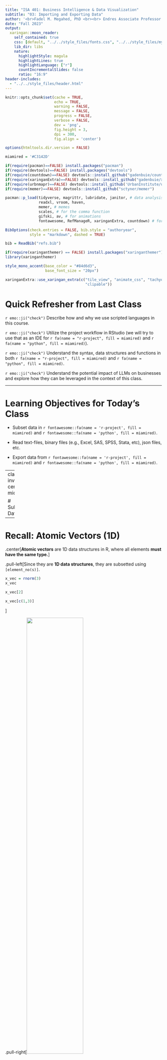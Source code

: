 ```yaml
---
title: "ISA 401: Business Intelligence & Data Visualization"
subtitle: "03: Importing and Exporting Data"
author: '<br>Fadel M. Megahed, PhD <br><br> Endres Associate Professor <br> Farmer School of Business<br> Miami University<br><br> [`r icons::icon_style(icons::fontawesome("twitter"), fill = "white")` @FadelMegahed](https://twitter.com/FadelMegahed) <br> [`r icons::icon_style(icons::fontawesome("github"), fill = "white")` fmegahed](https://github.com/fmegahed/) <br> [`r icons::icon_style(icons::fontawesome("paper-plane", style = "solid"), fill = "white")` fmegahed@miamioh.edu](mailto:fmegahed@miamioh.edu)<br> [`r icons::icon_style(icons::fontawesome("question"), fill = "white")` Automated Scheduler for Office Hours](https://calendly.com/fmegahed)<br><br>'
date: "Fall 2023"
output:
  xaringan::moon_reader:
    self_contained: true
    css: [default, "../../style_files/fonts.css", "../../style_files/my-theme.css"]
    lib_dir: libs
    nature:
      highlightStyle: magula
      highlightLines: true
      highlightLanguage: ["r"]
      countIncrementalSlides: false
      ratio: "16:9"
header-includes:  
  - "../../style_files/header.html"
---
```



```r
knitr::opts_chunk$set(cache = TRUE,
                      echo = TRUE,
                      warning = FALSE,
                      message = FALSE,
                      progress = FALSE, 
                      verbose = FALSE,
                      dev = 'png',
                      fig.height = 3,
                      dpi = 300,
                      fig.align = 'center')

options(htmltools.dir.version = FALSE)

miamired = '#C3142D'

if(require(pacman)==FALSE) install.packages("pacman")
if(require(devtools)==FALSE) install.packages("devtools")
if(require(countdown)==FALSE) devtools::install_github("gadenbuie/countdown")
if(require(xaringanExtra)==FALSE) devtools::install_github("gadenbuie/xaringanExtra")
if(require(urbnmapr)==FALSE) devtools::install_github('UrbanInstitute/urbnmapr')
if(require(memer)==FALSE) devtools::install_github("sctyner/memer")

pacman::p_load(tidyverse, magrittr, lubridate, janitor, # data analysis pkgs
               readxl, vroom, haven,
               memer, # memes
               scales, # for the comma function
               gifski, av, # for animations
               fontawesome, RefManageR, xaringanExtra, countdown) # for slides

BibOptions(check.entries = FALSE, bib.style = "authoryear", 
           style = "markdown", dashed = TRUE)

bib = ReadBib("refs.bib") 
```

```r
if(require(xaringanthemer) == FALSE) install.packages("xaringanthemer")
library(xaringanthemer)

style_mono_accent(base_color = "#84d6d3",
                  base_font_size = "20px")

xaringanExtra::use_xaringan_extra(c("tile_view", "animate_css", "tachyons", "panelset", "broadcast", "share_again", "search", "fit_screen", "editable", 
                                    "clipable"))

```


# Quick Refresher from Last Class

`r emo::ji("check")`  Describe how and why we use scripted languages in this course.  

`r emo::ji("check")`  Utilize the project workflow in RStudio (we will try to use that as an IDE for `r fa(name = "r-project", fill = miamired)` and `r fa(name = "python", fill = miamired)`).  

`r emo::ji("check")` Understand the syntax, data structures and functions in both `r fa(name = "r-project", fill = miamired)` and `r fa(name = "python", fill = miamired)`. 

`r emo::ji("check")`  Understand the potential impact of LLMs on businesses and explore how they can be leveraged in the context of this class.   


---

# Learning Objectives for Today's Class

- Subset data in `r fontawesome::fa(name = 'r-project', fill = miamired)` and `r fontawesome::fa(name = 'python', fill = miamired)`.  

- Read text-files, binary files (e.g., Excel, SAS, SPSS, Stata, etc), json files, etc.  

- Export data from `r fontawesome::fa(name = 'r-project', fill = miamired)` and `r fontawesome::fa(name = 'python', fill = miamired)`.


---
class: inverse, center, middle

# Subsetting Data


---

# Recall: Atomic Vectors (1D)

.center[**Atomic vectors** are 1D data structures in R, where all elements **must have the same type.**]

.pull-left[Since they are **1D data structures**, they are subsetted using `[element_no(s)]`.   

```r
x_vec = rnorm(3)
x_vec

x_vec[2]

x_vec[c(1,3)]
```

]


.pull-right[<img src="https://d33wubrfki0l68.cloudfront.net/eb6730b841e32292d9ff36b33a590e24b6221f43/57192/diagrams/vectors/summary-tree-atomic.png" width="60%"> <br><br> <img src="https://d33wubrfki0l68.cloudfront.net/8a3d360c80da1186b1373a0ff0ddf7803b96e20d/254c6/diagrams/vectors/atomic.png" width="80%">]  

.footnote[
<html>
<hr>
</html>
**Sources:** Images are from [Hadley Wickham's Advanced R Book, Chapter 3 on Vectors](https://adv-r.hadley.nz/vectors-chap.html).
]


---

# Recall: Lists 

```r
lst <- list( 1:5, "a", c(TRUE, FALSE, TRUE), c(2.3, 5.9) )
```

.pull-left[
Subset by `[]`
```r
lst[4]
```
]
.pull-right[
Subset by `[[]]`
```r
lst[[4]]
```
]

.center[<img src="../../figures/pepper.png" width="45%">]

.footnote[
<html>
<hr>
</html>
**Sources:** Image is from [Hadley Wickham's Tweet on Indexing lists in R](https://twitter.com/hadleywickham/status/643381054758363136?lang=en).
]


---

# Recall: Matrices (2D)

A matrix is a **2D data structure** made of **one/homogeneous data type.**


.pull-left[
### A 2 $\times$ 2 numeric matrix
```r
x_mat = matrix( sample(1:10, size = 4), nrow = 2, ncol = 2 ) 
```

```r
x_mat # printing it nicely
print('-----------------')
x_mat[1, 2] # subsetting #<< 
```


]


.pull-right[
### A 3 $\times$ 4 character matrix
```r
x_char = matrix( sample(letters, size = 12), nrow = 3, ncol =4 )
x_char
```



```r
x_char[1:2, 2:3] # subsetting #<< 
```
]


---

# Tibbles 

.pull-left[
```r
library(tibble)

dept = c('ACC', 'ECO', 'FIN', 'ISA', 'MGMT')
nfaculty = c(18L, 19L, 14L, 25L, 22L)

fsb_tbl <- tibble(
  department = dept, 
  count = nfaculty, 
  percentage = count / sum(count))
fsb_tbl
```
]

.pull-right[
.center[<img src="../../figures/legos-jbryan-structures.png" width="92%">]
]

.left[
.footnote[
<html>
<hr>
</html>
**Source:** The image is from the excellent [lego-rstats GitHub Repository by Jenny Bryan](https://github.com/jennybc/lego-rstats#readme)
]
]


---

# Subsetting Tibbles

.left-column[
## **to <br> 1d**
]
.right-column[
* with `[[]]` or `$`
```r
fsb_tbl[["count"]] # column name

fsb_tbl[[2]] # column position

fsb_tbl$count # column name

```
]

.footnote[
<html>
<hr>
</html> 

**Source:** Slide is based on [Earo Wang's STAT 220 Slides](https://stats220.earo.me/02-import-export.html#19).
]


---

# Subsetting Tibbles

.left-column[
## **by <br> columns**
]
.right-column[
* with `[]` or `[, col]`

.pull-left[
```r
fsb_tbl["count"]
```
]
.pull-right[
```r
fsb_tbl[2] # for data.frames -> fsb_tbl[, 2]
```
]
]

.footnote[
<html>
<hr>
</html> 

**Source:** Slide is based on [Earo Wang's STAT 220 Slides](https://stats220.earo.me/02-import-export.html#20).
]


---

# Subsetting Tibbles

.left-column[
## **by rows**
]
.right-column[
* with `[row, ]`

.pull-left[
```r
fsb_tbl[c(1, 3), ]
```
]
.pull-right[
```r
fsb_tbl[-c(2, 4), ]
```
]
]

.footnote[
<html>
<hr>
</html> 

**Source:** Slide is based on [Earo Wang's STAT 220 Slides](https://stats220.earo.me/02-import-export.html#21).
]


---

# Subsetting Tibbles

.left-column[

## **by <br> rows <br> and <br> columns**
]
.right-column[
* with `[row, col]`

```r
fsb_tbl[1:3, 2:3]
## fsb_tbl[-4, 2:3] # same as above
## fsb_tbl[1:3, c("count". "percentage")] # same result
## fsb_tbl[c(rep(TRUE, 3), FALSE), 2:3] # same as above
```
]

.footnote[
<html>
<hr>
</html> 

**Source:** Slide is based on [Earo Wang's STAT 220 Slides](https://stats220.earo.me/02-import-export.html#22).
]


---

# Subsetting Tibbles

* Use `[[` to extract 1d vectors from 2d tibbles
* Use `[` to subset tibbles to a new tibble
  + numbers (positive/negative) as indices
  + characters (column names) as indices
  + logicals as indices

```r
fsb_tbl[["count"]] # will produce 1-D vector
fsb_tbl$count # will produce 1D vector

# Resulting in tibbles
fsb_tbl[, 2]
fsb_tbl[1:3, 2:3]
```

.footnote[
<html>
<hr>
</html> 

**Source:** Slide is based on [Earo Wang's STAT 220 Slides](https://stats220.earo.me/02-import-export.html#23).
]


---

# Translating `r fontawesome::fa("r-project", fill = miamired)` Data Structures to `r fontawesome::fa("python", fill = miamired)`

.font90[
<html>
<center>
<table border="1" style="font-size: 0.8em;">
  <tr>
    <th>R Data Structure</th>
    <th>Description</th>
    <th>R Subsetting<br>(Multiple Methods)</th>
    <th>Python Equivalent</th>
    <th>Python Subsetting<br>(Multiple Methods)</th>
  </tr>
  <tr>
    <td>Vector</td>
    <td>1D array, single type</td>
    <td>vector[index]<br>vector[c(1,2)]<br>vector[-1]</td>
    <td>List (with single type)<br>or NumPy array</td>
    <td>list[-1]<br>list[1:3]<br>array[1:3]</td>
  </tr>
  <tr>
    <td>Matrix</td>
    <td>2D array, single type</td>
    <td>matrix[row, col]<br>matrix[1,]<br>matrix[,1]</td>
    <td>2D List (with single type)<br>or 2D NumPy array</td>
    <td>list[row][col]<br>array[row, col]<br>array[row,:]<br>array[:,col]</td>
  </tr>
  <tr>
    <td>Data Frame</td>
    <td>2D table,<br>multiple types</td>
    <td>df[row, col]<br>df[1,]<br>df[, "col"]<br>df$col</td>
    <td>Pandas DataFrame</td>
    <td>df.loc[row, col]<br>df.iloc[row, col]</td>
  </tr>
  <tr>
    <td>List</td>
    <td>Ordered collection,<br>multiple types</td>
    <td>list[[index]]<br>list$element_name<br>list[[1]][1]</td>
    <td>List</td>
    <td>list[index]<br>list[index][subindex]</td>
  </tr>
  <tr>
    <td>Dictionary</td>
    <td>Key-value pairs</td>
    <td>list$element_name</td>
    <td>Dictionary</td>
    <td>dict[key]<br>dict.get(key)</td>
  </tr>
</table>

</center>
</html>
]

.footnote[
<html>
<hr>
</html>

**Note:** Indexing starts at **0** in `r fontawesome::fa("python", fill = miamired)` and at **1** in `r fontawesome::fa("r-project", fill = miamired)`.
]



---

class: inverse middle

# Data import `r emo::ji('arrow_down')`

---

.left-column[
.center[<img src="https://raw.githubusercontent.com/rstudio/hex-stickers/master/PNG/readr.png" width="60%">]
]
.right-column[
# Reading Plain-Text Rectangular `r fa('file')`
## .small[(a.k.a. flat or spreadsheet-like files)]
* delimited text files with `read_delim()`
  + `.csv`: comma separated values with `read_csv()`
  + `.tsv`: tab separated values `read_tsv()`   
    - In `r fontawesome::fa("python", fill = miamired)`, you can either use `pandas.read_table(filepath)` or `pd.read_csv(fpath, sep='\t')`.

<hr>
]





---

# Some Details on Reading CSV Data Files

## `read_csv()` arguments with [`?read_csv()`](https://readr.tidyverse.org/reference/read_delim.html)

.left-column[
.center[<img src="https://raw.githubusercontent.com/rstudio/hex-stickers/master/PNG/readr.png" width="60%">]
]
.right-column[
```r
read_csv(
  file,
  col_names = TRUE,
  col_types = NULL,
  locale = default_locale(),
  na = c("", "NA"),
  quoted_na = TRUE,
  quote = "\"",
  comment = "",
  trim_ws = TRUE,
  skip = 0,
  n_max = Inf,
  guess_max = min(1000, n_max),
  progress = show_progress(),
  skip_empty_rows = TRUE
)
```
]

???

* w/o using arguments, readr makes smart guesses, which means take a little longer
* more specific, speed up the reading



---


# Demo: Reading CSV Data `r fa('file')` in `r fa('r-project')` and `r fa('python')`

In this hands-on demo, you will learn how to:

- Import CSV files into your environment based on:

  * files that are located on your `r fa('desktop')`, see **Canvas** for downloading an example CSV 
  
  * files that are hosted on the web.  
      + **Data in Webpages `r fa('sitemap')`:** we will cover the following examples in class:   
          - **WH Visitors Log**: <https://www.whitehouse.gov/disclosures/visitor-logs/>    
          - **FRED Data:** e.g., [Unempolyment Rate (UNRATE)](https://fred.stlouisfed.org/series/UNRATE)  
      + **GitHub** `r fa('github')` Repositories, e.g.,
          - [NYT COVID-19 Repo](https://github.com/nytimes/covid-19-data/blob/master/us-states.csv) - by state COVID-19 data 
          - [Women's Rights Around the World](https://github.com/glosophy/women-data) - focusing on  `WomenTotal.csv` 



```r
library(tidyverse)
library(readxl)

# reading csv (locally)
# --------------------
# Talk about the project, placing the file in a specific location and reading the data

burrow_df_r = readr::read_csv(file = 'data/burrow_career_stats.csv', skip = 1)
dplyr::glimpse( burrow_df_r )


# reading csvs that are located on the web
# ----------------------------------------
wh_df = readr::read_csv('https://www.whitehouse.gov/wp-content/uploads/2022/04/2021_WAVES-ACCESS-RECORDS.csv')

fred_df = readr::read_csv('https://fred.stlouisfed.org/graph/fredgraph.csv?bgcolor=%23e1e9f0&chart_type=line&drp=0&fo=open%20sans&graph_bgcolor=%23ffffff&height=450&mode=fred&recession_bars=on&txtcolor=%23444444&ts=12&tts=12&width=1318&nt=0&thu=0&trc=0&show_legend=yes&show_axis_titles=yes&show_tooltip=yes&id=UNRATE&scale=left&cosd=1948-01-01&coed=2023-08-01&line_color=%234572a7&link_values=false&line_style=solid&mark_type=none&mw=3&lw=2&ost=-99999&oet=99999&mma=0&fml=a&fq=Monthly&fam=avg&fgst=lin&fgsnd=2020-02-01&line_index=1&transformation=lin&vintage_date=2023-09-04&revision_date=2023-09-04&nd=1948-01-01')

covid_df_r = readr::read_csv('https://github.com/nytimes/covid-19-data/raw/master/us-states.csv')


ai_df = readxl::read_excel('data/AIAAIC Repository.xlsx', sheet= 'Repository', skip=1)
ai_df = janitor::remove_empty(ai_df, which = 'cols')
ai_df = ai_df[2:1087,  1:35] 
```


```python
import pandas as pd
from os import getcwd

getcwd()

# reading csv (locally)
# --------------------
# Talk about the project, placing the file in a specific location and reading the data

burrow_df_py = pd.read_csv('./data/burrow_career_stats.csv', header =1)
burrow_df_py.describe()


# reading csvs that are located on the web
# ----------------------------------------
wh_df_py = pd.read_csv('https://www.whitehouse.gov/wp-content/uploads/2022/04/2021_WAVES-ACCESS-RECORDS.csv')

fred_df_py = pd.read_csv('https://fred.stlouisfed.org/graph/fredgraph.csv?bgcolor=%23e1e9f0&chart_type=line&drp=0&fo=open%20sans&graph_bgcolor=%23ffffff&height=450&mode=fred&recession_bars=on&txtcolor=%23444444&ts=12&tts=12&width=1318&nt=0&thu=0&trc=0&show_legend=yes&show_axis_titles=yes&show_tooltip=yes&id=UNRATE&scale=left&cosd=1948-01-01&coed=2023-08-01&line_color=%234572a7&link_values=false&line_style=solid&mark_type=none&mw=3&lw=2&ost=-99999&oet=99999&mma=0&fml=a&fq=Monthly&fam=avg&fgst=lin&fgsnd=2020-02-01&line_index=1&transformation=lin&vintage_date=2023-09-04&revision_date=2023-09-04&nd=1948-01-01')

covid_df_py = pd.read_csv('https://github.com/nytimes/covid-19-data/raw/master/us-states.csv')


ai_df_py = pd.read_excel('data/AIAAIC Repository.xlsx', sheet_name= 1, header =1, skiprows=[2])
ai_df_py = ai_df_py.dropna(axis = 1, how = 'all')
ai_df_py.head()

```


---


.left-column[
.center[<img src="https://raw.githubusercontent.com/rstudio/hex-stickers/master/PNG/readxl.png" width="60%">]
]
.right-column[
# Reading Proprietary Binary Files

**Microsoft Excel `r fa("file-excel", fill = "green")`** (with extensions `.xls`for MSFT Excel 2003 and earlier **OR**  `.xlsx` for MSFT Excel 2007 and later)


### Non-Graded Class Activity

`r countdown(minutes = 5, seconds = 0, top = 0, font_size = "2em")`

.panelset[

.panel[.panel-name[Activity]

.small[
- Download [AIAAIC Repository.xlsx](https://miamioh.instructure.com/courses/202961/files/29007028?module_item_id=4707257)  

- Store the data in an appropriate location on your computer (e.g., within the data folder for ISA 401)

- Use the `read_excel()` from the `readxl` package in `r fa('r-project')` and from `pandas` in `r fa('python')` to read the data.

- Report the number of observations, variables and the class of each variable from the data.  
]
]


.panel[.panel-name[Your Solution]

.small[

> _Over the next 5 minutes, use an R/Python script file to answer the questions from the activity and record your answers below_

.can-edit.key-activity1[
Number of observations and variables: ...... and ......  

The class of each variable ......

] 
]
]

.panel[.panel-name[My Solution]

**Please refer to our discussion in class**

]


]

]



???

* contrasting to plain-text, binary files have to be opened by a certain app

---

.left-column[
.center[<img src="https://raw.githubusercontent.com/rstudio/hex-stickers/master/PNG/haven.png" width="60%">]
]
.right-column[
# Reading Proprietary Binary Files

Several functions from the `r fa('r-project', fill = miamired)` [haven](https://haven.tidyverse.org/) `r fa("box", fill = "gold")` can be used to read and write formats used by other statistical packages. Example functions include:

- SAS
  + `.sas7bdat` with `read_sas()` | In `r fa('python', fill = miamired)`, [`pd.read_sas()`](https://pandas.pydata.org/docs/reference/api/pandas.read_sas.html)
  
- Stata
  + `.dta` with `read_dta()` | In `r fa('python', fill = miamired)`, [`pd.read_stata()`](https://pandas.pydata.org/docs/reference/api/pandas.read_stata.html)
  
- SPSS
  + `.sav` with `read_sav()`  In `r fa('python', fill = miamired)`, [`pd.read_spsss()`](https://pandas.pydata.org/docs/reference/api/pandas.read_spss.html)
  

**Please refer to the help files for each of those packages for more details.**

]


---

# JSON Files

> _JSON (JavaScript Object Notation) is an open standard file format and data interchange format that uses **human-readable** text to store and transmit data **objects** consisting of **attribute–value pairs** and **arrays**... It is a common data format with diverse uses ... including that of web applications with servers._ --- [Wikipedia's Definition of JSON](https://en.wikipedia.org/wiki/JSON)

* **object:** `{}`
* **array:** `[]`
* **value:** string/character, number, object, array, logical, `null`


---

# JSON Files

.pull-left[
### JSON
```json
{
  "firstName": "Mickey",
  "lastName": "Mouse",
  "address": {
    "city": "Mousetown",
    "postalCode": 10000
  }
  "logical": [true, false]
}
```
]
.pull-right[
### R list
```r
list(
  firstName = "Mickey",
  lastName = "Mouse",
  address = list(
    city = "Mousetown",
    postalCode = 10000
  ),
  logical = c(TRUE, FALSE)
)
```
]


---

# Demo

We will use the `r fa('r-project', fill = miamired)` [jsonlite](https://cran.r-project.org/web/packages/jsonlite/index.html) `r fa('box', fill = 'gold')` to read an example from one of the [awesome-json-datasets](https://github.com/jdorfman/awesome-json-datasets). In `r fa('python', fill = miamired)`, we will use [`pandas.read_json()`](https://pandas.pydata.org/docs/reference/api/pandas.read_json.html)

Please note the following from the `r fa('r-project', fill = miamired)` demo:  

- **Setting up the package**, which should be a one-time event if you are using the same computer.  

- **Which function** are we using from the package to read the json data? 

- What is the **type of object returned** by the function?

- How are we **converting the object to a tibble?**  

Please note the following from the `r fa('python', fill = miamired)` demo:    
- How the `pd.read_()` has a consistent approach to data importing?



---
class: inverse, center, middle

# Data export `r emo::ji('arrow_up')`

---

# From Read to Write

`r fa('r-project', fill = miamired)` `read_*()` to `write_*()`

**Do these `r fa('r-project', fill = miamired)` functions come from the same package?**


```r
write_csv(example_tbl, file = "example.csv")
write_sas(example_tbl, path = "example.sas7bdat")
write_json(example_tbl, path = "example.json")
```

`r fa('python', fill = miamired)` `read_*()` to `DataFrame.to_*()`

**Do these `r fa('python', fill = miamired)` functions come from the same package?**


```python
import pandas as pd

covid_df_py = pd.read_csv('https://github.com/nytimes/covid-19-data/raw/master/us-states.csv')

covid_df_py.to_excel('./data/covid_example.xlsx')
```


---
class: inverse, center, middle

# Recap

---

# Summary of Main Points

By now, you should be able to do the following:  

- Subset data in `r fontawesome::fa(name = 'r-project', fill = miamired)` and `r fontawesome::fa(name = 'python', fill = miamired)`.  

- Read text-files, binary files (e.g., Excel, SAS, SPSS, Stata, etc), json files, etc.  

- Export data from `r fontawesome::fa(name = 'r-project', fill = miamired)` and `r fontawesome::fa(name = 'python', fill = miamired)`.



---

# Things to Do to Prepare for Our Next Class

- Go over your notes and complete [Assignment 03](https://miamioh.instructure.com/courses/202961/quizzes/582510) on Canvas.  

- **Before attempting the assignment, you are encouraged to:**  
  * Go over this slide deck as well as the [slide deck from last class](https://fmegahed.github.io/isa401/fall2023/class02/02_llms_r_python.html)  
  * Read the supplementary reading highlighted in [Class 01 Slide 39](https://fmegahed.github.io/isa401/fall2023/class01/01_Introduction.html?panelset3=activity4&panelset4=activity5&panelset5=activity6#39)
  
- **While attempting the assignment, you are encouraged to:**  
  * Google (`r fontawesome::fa(name = 'google', fill = miamired)`) any `r fontawesome::fa(name = 'r-project', fill = miamired)` or `r fontawesome::fa(name = 'python', fill = miamired)` that you need.  
  * Consult the [readr cheatsheet](https://raw.githubusercontent.com/rstudio/cheatsheets/main/data-import.pdf) and the [pandas cheatsheet](https://pandas.pydata.org/Pandas_Cheat_Sheet.pdf) to quickly reference common use cases.  
  

